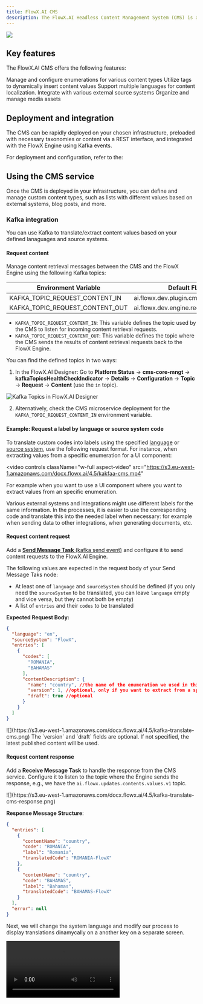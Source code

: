 ```yaml
---
title: FlowX.AI CMS
description: The FlowX.AI Headless Content Management System (CMS) is a core component of the FlowX.AI platform, designed to enhance the platform's capabilities with specialized functionalities for managing taxonomies and diverse content types.
---
```


<Frame>

![](https://s3.eu-west-1.amazonaws.com/docx.flowx.ai/platform-deep-dive/content_management.png#center)

</Frame>

## Key features

The FlowX.AI CMS offers the following features:

<CardGroup>

<Card title = "Enumerations" href="enumerations" icon = "list">
Manage and configure enumerations for various content types
</Card>

<Card title = "Substitution tags" href = "substitution-tags" icon = "tags">
Utilize tags to dynamically insert content values
</Card>

<Card title = "Languages" href = "languages" icon = "language">
Support multiple languages for content localization.
</Card>

<Card title = "Source systems" href = "source-systems" icon = "code">
Integrate with various external source systems
</Card>

<Card title = "Media library" href = "media-library" icon ="photo-film">
Organize and manage media assets
</Card>

</CardGroup>

## Deployment and integration

The CMS can be rapidly deployed on your chosen infrastructure, preloaded with necessary taxonomies or content via a REST interface, and integrated with the FlowX Engine using Kafka events.

For deployment and configuration, refer to the:

<Card title="CMS setup guide" href="../../../../setup-guides/cms-setup" icon="files">
</Card>

## Using the CMS service

Once the CMS is deployed in your infrastructure, you can define and manage custom content types, such as lists with different values based on external systems, blog posts, and more.

### Kafka integration

You can use Kafka to translate/extract content values based on your defined lanaguages and source systems.

#### Request content

Manage content retrieval messages between the CMS and the FlowX Engine using the following Kafka topics:

| Environment Variable            | Default FLOWX.AI value (Customizable)                        |
| ------------------------------- | ------------------------------------------------------------------ |
| KAFKA_TOPIC_REQUEST_CONTENT_IN  | ai.flowx.dev.plugin.cms.trigger.retrieve.content.v1                |
| KAFKA_TOPIC_REQUEST_CONTENT_OUT | ai.flowx.dev.engine.receive.plugin.cms.retrieve.content.results.v1 |

* `KAFKA_TOPIC_REQUEST_CONTENT_IN`: This variable defines the topic used by the CMS to listen for incoming content retrieval requests.
* `KAFKA_TOPIC_REQUEST_CONTENT_OUT`: This variable defines the topic where the CMS sends the results of content retrieval requests back to the FlowX Engine.

<Tip>
You can find the defined topics in two ways:

1. In the FlowX.AI Designer: Go to **Platform Status** -> **cms-core-mngt** -> **kafkaTopicsHealthCheckIndicator** -> **Details** -> **Configuration** -> **Topic** -> **Request** -> **Content** (use the `in` topic).

![Kafka Topics in FlowX.AI Designer](https://s3.eu-west-1.amazonaws.com/docx.flowx.ai/4.5/kafka-translate-cms-topics.png)

2. Alternatively, check the CMS microservice deployment for the `KAFKA_TOPIC_REQUEST_CONTENT_IN` environment variable.
</Tip>

#### Example: Request a label by language or source system code

To translate custom codes into labels using the specified [language](./languages.mdx) or [source system](./source-systems), use the following request format. For instance, when extracting values from a specific enumeration for a UI component:

<video
  controls
  className="w-full aspect-video"
  src="https://s3.eu-west-1.amazonaws.com/docx.flowx.ai/4.5/kakfaa-cms.mp4"
></video>

For example when you want to use a UI component where you want to extract values from an specific enumeration.

<Info>
Various external systems and integrations might use different labels for the same information. In the processes, it is easier to use the corresponding code and translate this into the needed label when necessary: for example when sending data to other integrations, when generating documents, etc.
</Info>

#### Request content request

Add a [**Send Message Task** (kafka send event)](/4.1.x/docs/building-blocks/node/message-send-received-task-node) and configure it to send content requests to the FlowX.AI Engine.

The following values are expected in the request body of your Send Message Taks node:

* At least one of `language` and `sourceSystem` should be defined (if you only need the `sourceSystem` to be translated, you can leave `language` empty and vice versa, but they cannot both be empty)
* A list of `entries` and their `codes` to be translated

**Expected Request Body:**

```json
{
  "language": "en",
  "sourceSystem": "FlowX",
  "entries": [
    {
      "codes": [
        "ROMANIA",
        "BAHAMAS"
      ],
      "contentDescription": {
        "name": "country", //the name of the enumeration we used in this example
        "version": 1, //optional, only if you want to extract from a specific version of your enumeration
        "draft": true //optional
      }
    }
  ]
}
```


<Frame>
![](https://s3.eu-west-1.amazonaws.com/docx.flowx.ai/4.5/kafka-translate-cms.png)
</Frame>

<Info>
The `version` and `draft` fields are optional. If not specified, the latest published content will be used.
</Info>


#### Request content response

Add a **Receive Message Task** to handle the response from the CMS service. Configure it to listen to the topic where the Engine sends the response, e.g., we have the `ai.flowx.updates.contents.values.v1` topic.


<Frame>
![](https://s3.eu-west-1.amazonaws.com/docx.flowx.ai/4.5/kafka-translate-cms-response.png)
</Frame>


**Response Message Structure**:

```json
{
  "entries": [
    {
      "contentName": "country",
      "code": "ROMANIA",
      "label": "Romania",
      "translatedCode": "ROMANIA-FlowX"
    },
    {
      "contentName": "country",
      "code": "BAHAMAS",
      "label": "Bahamas",
      "translatedCode": "BAHAMAS-FlowX"
    }
  ],
  "error": null
}
```


Next, we will change the system language and modify our process to display translations dinamycally on a another key on a separate screen.


<Frame>
<video
  controls
  className="w-full aspect-video"
  src="https://s3.eu-west-1.amazonaws.com/docx.flowx.ai/4.5/kafka-cms.mp4"
></video>
</Frame>